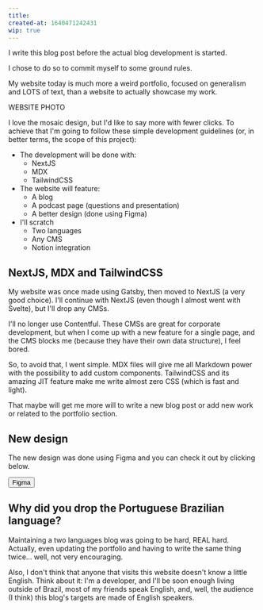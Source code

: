 ```yaml
---
title:
created-at: 1640471242431
wip: true
---
```


I write this blog post before the actual blog development is started.

I chose to do so to commit myself to some ground rules.

My website today is much more a weird portfolio, focused on generalism and LOTS of text, than a website to actually showcase my work.

WEBSITE PHOTO

I love the mosaic design, but I'd like to say more with fewer clicks. To achieve that I'm going to follow these simple development guidelines (or, in better terms, the scope of this project):

- The development will be done with:
  - NextJS
  - MDX
  - TailwindCSS
- The website will feature:
  - A blog
  - A podcast page (questions and presentation)
  - A better design (done using Figma)
- I'll scratch
  - Two languages
  - Any CMS
  - Notion integration

## NextJS, MDX and TailwindCSS

My website was once made using Gatsby, then moved to NextJS (a very good choice). I'll continue with NextJS (even though I almost went with Svelte), but I'll drop any CMSs.

I'll no longer use Contentful. These CMSs are great for corporate development, but when I come up with a new feature for a single page, and the CMS blocks me (because they have their own data structure), I feel bored.

So, to avoid that, I went simple. MDX files will give me all Markdown power with the possibility to add custom components. TailwindCSS and its amazing JIT feature make me write almost zero CSS (which is fast and light).

That maybe will get me more will to write a new blog post or add new work or related to the portfolio section.

## New design

The new design was done using Figma and you can check it out by clicking below.

<Button external="">Figma</Button>

## Why did you drop the Portuguese Brazilian language?

Maintaining a two languages blog was going to be hard, REAL hard. Actually, even updating the portfolio and having to write the same thing twice... well, not very encouraging.

Also, I don't think that anyone that visits this website doesn't know a little English. Think about it: I'm a developer, and I'll be soon enough living outside of Brazil, most of my friends speak English, and, well, the audience (I think) this blog's targets are made of English speakers.
